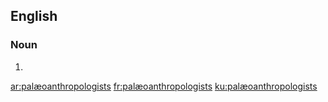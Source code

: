 {{also|palaeoanthropologists}}
==English==

===Noun===
{{head|en|plural}}

# {{plural of|palæoanthropologist|lang=en}}

[[ar:palæoanthropologists]]
[[fr:palæoanthropologists]]
[[ku:palæoanthropologists]]